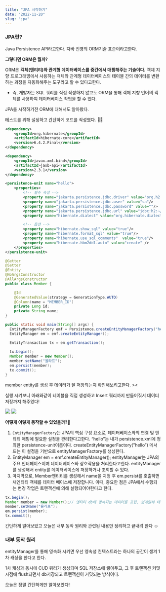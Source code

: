```yaml
---
title: "JPA 시작하기"
date: "2022-11-20"
slug: "jpa"
---
```


### JPA란?

Java Persistence API라고한다. 자바 진영의 ORM기술 표준이라고한다.

**그렇다면 ORM은 뭘까?** 

ORM은 **객체(엔티티)와 관계형 데이터베이스를 중간에서 매핑해주는 기술이다.** 객체 지향 프로그래밍에서 사용하는 객체와 관계형 데이터베이스의 테이블 간의 데이터를 변환하는 과정을 자동화해주는 도구라고 할 수 있다고한다. 

* 즉, 개발자는 SQL 쿼리를 직접 작성하지 않고도 ORM을 통해 객체 지향 언어의 객체를 사용하여 데이터베이스 작업을 할 수 있다. 

JPA를 시작하기전 ORM에 대해서도 알아봤다.

테스트를 위해 설정하고 간단하게 코드를 작성했다. 💪🏻

```xml
<dependency>
    <groupId>org.hibernate</groupId>
    <artifactId>hibernate-core</artifactId>
    <version>6.4.2.Final</version>
</dependency>

<dependency>
    <groupId>javax.xml.bind</groupId>
    <artifactId>jaxb-api</artifactId>
    <version>2.3.1</version>
</dependency>
```

```xml
<persistence-unit name="hello">
    <properties>
        <!-- 필수 속성 -->
        <property name="jakarta.persistence.jdbc.driver" value="org.h2.Driver"/>
        <property name="jakarta.persistence.jdbc.user" value="sa"/>
        <property name="jakarta.persistence.jdbc.password" value=""/>
        <property name="jakarta.persistence.jdbc.url" value="jdbc:h2:~/test"/>
        <property name="hibernate.dialect" value="org.hibernate.dialect.H2Dialect"/>

        <!-- 옵션 -->
        <property name="hibernate.show_sql" value="true"/>
        <property name="hibernate.format_sql" value="true"/>
        <property name="hibernate.use_sql_comments"  value="true"/>
        <property name="hibernate.hbm2ddl.auto" value="create" />
    </properties>
</persistence-unit>

```

```java
@Getter
@Setter
@Entity
@NoArgsConstructor
@AllArgsConstructor
public class Member {

    @Id
    @GeneratedValue(strategy = GenerationType.AUTO)
    @Column(name = "MEMBER_ID")
    private Long id;
    private String name;
}
```

```java
public static void main(String[] args) {
  EntityManagerFactory emf = Persistence.createEntityManagerFactory("hello");
  EntityManager em = emf.createEntityManager();

  EntityTransaction tx = em.getTransaction();
  
  tx.begin();
  Member member = new Member();
  member.setName("율라프");
  em.persist(member);
  tx.commit();
}
```

member entity를 생성 후 데이터가 잘 저장되는지 확인해보려고한다. >< 

 

실행 시켜보니 아래와같이 테이블을 직접 생성하고 Insert 쿼리까지 만들어줘서 데이터 저장까지 해주었다! 

![](/blog/images/jpa-entity-schema.png)
![](/blog/images/jpa-sql.png)

**어떻게 이렇게 동작할 수 있었을까?🤔**

1. `EntityManagerFactory`는 JPA의 핵심 구성 요소로, 데이터베이스와의 연결 및 엔티티 매핑에 필요한 설정을 관리한다고한다. “hello”는 내가 persistence.xml에 정의한 persistence-unit이름이다. 
createEntityManagerFactory(”hello”) 메서드는 이 설정을 기반으로 entityManagerFactory를 생성한다.
1. EntityManager em = emf.createEntityManager(); entityManager는 JPA의 주요 인터페이스이며 데이터베이스와 상호작용을 처리한다고한다. entityManager를 생성해서 entity를 데이터베이스에 저장하거나 조회할 수 있다.
2. 마지막으로, Member엔티티를 생성해서 name을 지정 후 em.persist를 호출하면 새엔티티 객체를 데이터 베이스에 저장합니다. 
이때, 중요한 점은 JPA에서 수행되는 변경 작업은 트랜잭션에 의해 실행되어야한다고 한다. 

```java
tx.begin();
Member member = new Member();// 엔티티 db에 영속되는 데이터를 표현, 쉽게말해 테이블을 객체로 표현
member.setName("율라프");
em.persist(member);
tx.commit();
```

간단하게 알아보았고 오늘은 내부 동작 원리와 관련된 내용만 정리하고 끝내려 한다 ☺️

### 내부 동작 원리

entityManager를 통해 영속화 시키면 우선 영속성 컨텍스트라는 하나의 공간이 생겨 1차 캐싱을 한다고 한다.

1차 캐싱과 동시에 CUD 쿼리가 생성되며 SQL 저장소에 쌓아두고,  그 후 트랜잭션 커밋시점에 flush되면서 db저장되고 트랜잭션이 커밋되는 방식이다. 

오늘은 정말 간단하게만 알아보았다!